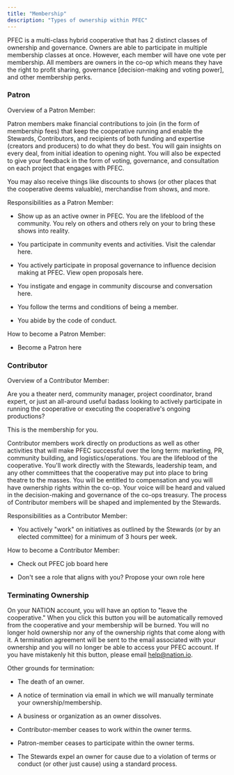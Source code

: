 ```yaml
---
title: "Membership"
description: "Types of ownership within PFEC"
---
```



PFEC is a multi-class hybrid cooperative that has 2 distinct classes of
ownership and governance. Owners are able to participate in multiple
membership classes at once. However, each member will have one vote per
membership. All members are owners in the co-op which means they have
the right to profit sharing, governance [decision-making and voting
power], and other membership perks.

### Patron 

Overview of a Patron Member:

Patron members make financial contributions to join (in the form of
membership fees) that keep the cooperative running and enable the
Stewards, Contributors, and recipients of both funding and expertise
(creators and producers) to do what they do best. You will gain insights
on every deal, from initial ideation to opening night. You will also be
expected to give your feedback in the form of voting, governance, and
consultation on each project that engages with PFEC.

You may also receive things like discounts to shows (or other places
that the cooperative deems valuable), merchandise from shows, and more.

Responsibilities as a Patron Member:

-   Show up as an active owner in PFEC. You are the lifeblood of the community. You rely on others and others rely on your to bring these shows into reality.

-   You participate in community events and activities. Visit the calendar here.

-   You actively participate in proposal governance to influence decision making at PFEC. View open proposals here.

-   You instigate and engage in community discourse and conversation here.

-   You follow the terms and conditions of being a member.

-   You abide by the code of conduct.

How to become a Patron Member:

-   Become a Patron here

### Contributor 

Overview of a Contributor Member:

Are you a theater nerd, community manager, project coordinator, brand
expert, or just an all-around useful badass looking to actively
participate in running the cooperative or executing the cooperative's
ongoing productions?

This is the membership for you.

Contributor members work directly on productions as well as other
activities that will make PFEC successful over the long term: marketing,
PR, community building, and logistics/operations. You are the lifeblood
of the cooperative. You'll work directly with the Stewards, leadership
team, and any other committees that the cooperative may put into place
to bring theatre to the masses. You will be entitled to compensation and
you will have ownership rights within the co-op. Your voice will be
heard and valued in the decision-making and governance of the co-ops
treasury. The process of Contributor members will be shaped and
implemented by the Stewards.

Responsibilities as a Contributor Member:

-   You actively "work" on initiatives as outlined by the Stewards (or by an elected committee) for a minimum of 3 hours per week.

How to become a Contributor Member:

-   Check out PFEC job board here

-   Don't see a role that aligns with you? Propose your own role here

### Terminating Ownership

On your NATION account, you will have an option to "leave the
cooperative." When you click this button you will be automatically
removed from the cooperative and your membership will be burned. You
will no longer hold ownership nor any of the ownership rights that come
along with it. A termination agreement will be sent to the email
associated with your ownership and you will no longer be able to access
your PFEC account. If you have mistakenly hit this button, please email
[help@nation.io](mailto:help@nation.io).

Other grounds for termination:

-   The death of an owner.

-   A notice of termination via email in which we will manually terminate your ownership/membership.

-   A business or organization as an owner dissolves.

-   Contributor-member ceases to work within the owner terms.

-   Patron-member ceases to participate within the owner terms.

-   The Stewards expel an owner for cause due to a violation of terms or conduct (or other just cause) using a standard process.